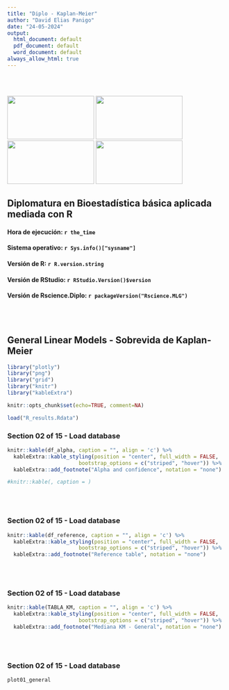 ```yaml
---
title: "Diplo - Kaplan-Meier"
author: "David Elias Panigo"
date: "24-05-2024"
output:
  html_document: default
  pdf_document: default
  word_document: default
always_allow_html: true
---
```

<br>
<br>
<script>
document.addEventListener('DOMContentLoaded', function() {
  var title = document.querySelector('h1.title');
  var author = document.querySelector('.author');
  var date = document.querySelector('.date');
  
  title.style.display = 'none';
  author.style.display = 'none';
  date.style.display = 'none';
});
</script>

<div class="image-container">
  <img src="logo_01_unc.png"      class="inline-image" width="200"  height="100">
  <img src="logo_02_fcefyn.png"   class="inline-image" width="200"  height="100">
  <img src="logo_03_efadoc.png"   class="inline-image" width="200"  height="100">
  <img src="logo_04_rscience.png" class="inline-image" width="200"  height="100">
</div>

## Diplomatura en Bioestadística básica aplicada mediada con R

#### Hora de ejecución: `r the_time`
#### Sistema operativo: `r Sys.info()["sysname"]`
#### Versión de R: `r R.version.string`
#### Versión de RStudio: `r RStudio.Version()$version`
#### Versión de Rscience.Diplo: `r packageVersion("Rscience.MLG")`

<br>
<br>

## General Linear Models - Sobrevida de Kaplan-Meier
```r
library("plotly")
library("png")
library("grid")
library("knitr")
library("kableExtra")
```


```r
knitr::opts_chunk$set(echo=TRUE, comment=NA)
```

```r
load("R_results.Rdata")
```


### Section 02 of 15 - Load database
```r
knitr::kable(df_alpha, caption = "", align = 'c') %>%
  kableExtra::kable_styling(position = "center", full_width = FALSE, 
                       bootstrap_options = c("striped", "hover")) %>%
  kableExtra::add_footnote("Alpha and confidence", notation = "none")

#knitr::kable(, caption = )
```
<br>
<br>


### Section 02 of 15 - Load database
```r
knitr::kable(df_reference, caption = "", align = 'c') %>%
  kableExtra::kable_styling(position = "center", full_width = FALSE, 
                       bootstrap_options = c("striped", "hover")) %>%
  kableExtra::add_footnote("Reference table", notation = "none")

```
<br>
<br>

### Section 02 of 15 - Load database
```r
knitr::kable(TABLA_KM, caption = "", align = 'c') %>%
  kableExtra::kable_styling(position = "center", full_width = FALSE, 
                       bootstrap_options = c("striped", "hover")) %>%
  kableExtra::add_footnote("Mediana KM - General", notation = "none")

```
<br>
<br>




### Section 02 of 15 - Load database
```r
plot01_general
```
<br>
<br>

